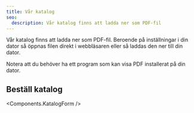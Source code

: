 ```yaml
---
title: Vår katalog
seo:
  description: Vår katalog finns att ladda ner som PDF-fil
---
```


Vår katalog finns att ladda ner som PDF-fil. Beroende på inställningar i din dator så öppnas filen direkt i webbläsaren eller så laddas den ner till din dator.

Notera att du behöver ha ett program som kan visa PDF installerat på din dator.

## Beställ katalog

<Components.KatalogForm />
